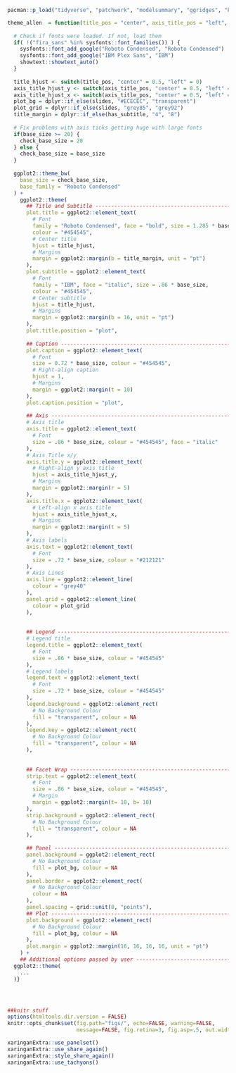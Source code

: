 ```R



pacman::p_load("tidyverse", "patchwork", "modelsummary", "ggridges", "kableExtra","gameofthrones","viridis", "here", "lubridate", "stevemisc", "xaringanExtra", "flair", "countdown","hrbrthemes","ggthemes", "kable")

theme_allen  = function(title_pos = "center", axis_title_pos = "left", slides = FALSE, has_subtitle = FALSE, base_size = 14, ...) {
  
  # Check if fonts were loaded. If not, load them
  if( !("fira_sans" %in% sysfonts::font_families()) ) {
    sysfonts::font_add_google("Roboto Condensed", "Roboto Condensed")
    sysfonts::font_add_google("IBM Plex Sans", "IBM")
    showtext::showtext_auto()
  }
  
  title_hjust <- switch(title_pos, "center" = 0.5, "left" = 0)
  axis_title_hjust_y <- switch(axis_title_pos, "center" = 0.5, "left" = 1.0)
  axis_title_hjust_x <- switch(axis_title_pos, "center" = 0.5, "left" = 0.0)
  plot_bg = dplyr::if_else(slides, "#ECECEC", "transparent")
  plot_grid = dplyr::if_else(slides, "grey85", "grey92")
  title_margin = dplyr::if_else(has_subtitle, "4", "8")
  
  # Fix problems with axis ticks getting huge with large fonts
  if(base_size >= 20) {
    check_base_size = 20
  } else {
    check_base_size = base_size
  }
  
  ggplot2::theme_bw(
    base_size = check_base_size,
    base_family = "Roboto Condensed"
  ) +
    ggplot2::theme(
      ## Title and Subtitle --------------------------------------------------
      plot.title = ggplot2::element_text(
        # Font
        family = "Roboto Condensed", face = "bold", size = 1.285 * base_size,
        colour = "#454545",
        # Center title
        hjust = title_hjust,
        # Margins
        margin = ggplot2::margin(b = title_margin, unit = "pt")
      ),
      plot.subtitle = ggplot2::element_text(
        # Font
        family = "IBM", face = "italic", size = .86 * base_size,
        colour = "#454545",
        # Center subtitle
        hjust = title_hjust,
        # Margins
        margin = ggplot2::margin(b = 16, unit = "pt")
      ),
      plot.title.position = "plot",
      
      ## Caption -------------------------------------------------------------
      plot.caption = ggplot2::element_text(
        # Font
        size = 0.72 * base_size, colour = "#454545",
        # Right-align caption
        hjust = 1,
        # Margins
        margin = ggplot2::margin(t = 10)
      ),
      plot.caption.position = "plot",
      
      ## Axis ----------------------------------------------------------------
      # Axis title
      axis.title = ggplot2::element_text(
        # Font
        size = .86 * base_size, colour = "#454545", face = "italic"
      ),
      # Axis Title x/y
      axis.title.y = ggplot2::element_text(
        # Right-align y axis title
        hjust = axis_title_hjust_y,
        # Margins
        margin = ggplot2::margin(r = 5)
      ),
      axis.title.x = ggplot2::element_text(
        # Left-align x axis title
        hjust = axis_title_hjust_x,
        # Margins
        margin = ggplot2::margin(t = 5)
      ),
      # Axis labels
      axis.text = ggplot2::element_text(
        # Font
        size = .72 * base_size, colour = "#212121"
      ),
      # Axis Lines
      axis.line = ggplot2::element_line(
        colour = "grey40"
      ),
      panel.grid = ggplot2::element_line(
        colour = plot_grid
      ),
      
      
      ## Legend -------------------------------------------------------------
      # Legend title
      legend.title = ggplot2::element_text(
        # Font
        size = .86 * base_size, colour = "#454545"
      ),
      # Legend labels
      legend.text = ggplot2::element_text(
        # Font
        size = .72 * base_size, colour = "#454545"
      ),
      legend.background = ggplot2::element_rect(
        # No Background Colour
        fill = "transparent", colour = NA
      ),
      legend.key = ggplot2::element_rect(
        # No Background Colour
        fill = "transparent", colour = NA
      ),
      
      
      ## Facet Wrap ----------------------------------------------------------
      strip.text = ggplot2::element_text(
        # Font
        size = .86 * base_size, colour = "#454545",
        # Margin
        margin = ggplot2::margin(t= 10, b= 10)
      ),
      strip.background = ggplot2::element_rect(
        # No Background Colour
        fill = "transparent", colour = NA
      ),
      
      ## Panel ---------------------------------------------------------------
      panel.background = ggplot2::element_rect(
        # No Background Colour
        fill = plot_bg, colour = NA
      ),
      panel.border = ggplot2::element_rect(
        # No Background Colour
        colour = NA
      ),
      panel.spacing = grid::unit(8, "points"),
      ## Plot ----------------------------------------------------------------
      plot.background = ggplot2::element_rect(
        # No Background Colour
        fill = plot_bg, colour = NA
      ),
      plot.margin = ggplot2::margin(16, 16, 16, 16, unit = "pt")
    ) +
    ## Additional options passed by user ---------------------------------------
  ggplot2::theme(
    ...
  )}




##knitr stuff
options(htmltools.dir.version = FALSE)
knitr::opts_chunk$set(fig.path="figs/", echo=FALSE, warning=FALSE, 
                      message=FALSE, fig.retina=3, fig.asp=.5, out.width='100%', fig.showtext = TRUE, comment = NULL)

xaringanExtra::use_panelset()
xaringanExtra::use_share_again()
xaringanExtra::style_share_again()
xaringanExtra::use_tachyons()

```

```css
```

```css
```




